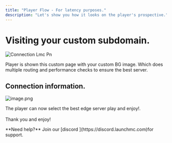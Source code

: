 ```yaml
---
title: "Player Flow - For latency purposes."
description: "Let's show you how it looks on the player's prospective."
---
```


# Visiting your custom subdomain.

![Connection Lmc Pn](/images/connection-lmc.png)

Player is shown this custom page with your custom BG image. Which does multiple routing and performance checks to ensure the best server.

## Connection information.

![image.png](/images/connection-lmc.png)

The player can now select the best edge server play and enjoy\!.\
\
Thank you and enjoy\!

<Note>
  **Need help?** Join our [discord ](https://discord.launchmc.com)for support.
</Note>